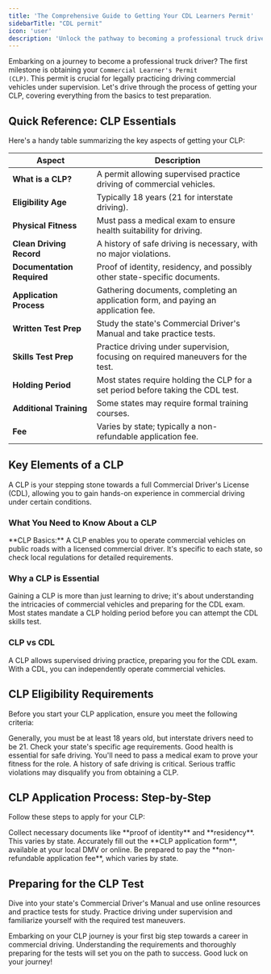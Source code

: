 ```yaml
---
title: 'The Comprehensive Guide to Getting Your CDL Learners Permit'
sidebarTitle: "CDL permit"
icon: 'user'
description: 'Unlock the pathway to becoming a professional truck driver with our ultimate guide on obtaining a Commercial Learners Permit.'
---
```



Embarking on a journey to become a professional truck driver? The first milestone is obtaining your <code>Commercial Learner's Permit (CLP)</code>. This permit is crucial for legally practicing driving commercial vehicles under supervision. Let's drive through the process of getting your CLP, covering everything from the basics to test preparation.

## Quick Reference: CLP Essentials

Here's a handy table summarizing the key aspects of getting your CLP:

| **Aspect**                 | **Description**                                                    |
|----------------------------|--------------------------------------------------------------------|
| **What is a CLP?** | A permit allowing supervised practice driving of commercial vehicles. |
| **Eligibility Age**        | Typically 18 years (21 for interstate driving).                    |
| **Physical Fitness**       | Must pass a medical exam to ensure health suitability for driving. |
| **Clean Driving Record**   | A history of safe driving is necessary, with no major violations.  |
| **Documentation Required** | Proof of identity, residency, and possibly other state-specific documents. |
| **Application Process**    | Gathering documents, completing an application form, and paying an application fee. |
| **Written Test Prep**      | Study the state's Commercial Driver's Manual and take practice tests. |
| **Skills Test Prep**       | Practice driving under supervision, focusing on required maneuvers for the test. |
| **Holding Period**         | Most states require holding the CLP for a set period before taking the CDL test. |
| **Additional Training**    | Some states may require formal training courses.                   |
| **Fee**                    | Varies by state; typically a non-refundable application fee.       |


## Key Elements of a CLP

A CLP is your stepping stone towards a full Commercial Driver's License (CDL), allowing you to gain hands-on experience in commercial driving under certain conditions.

### What You Need to Know About a CLP

<Tip >
**CLP Basics:** A CLP enables you to operate commercial vehicles on public roads with a licensed commercial driver. It's specific to each state, so check local regulations for detailed requirements.
</Tip>

### Why a CLP is Essential

<Note>
Gaining a CLP is more than just learning to drive; it's about understanding the intricacies of commercial vehicles and preparing for the CDL exam. Most states mandate a CLP holding period before you can attempt the CDL skills test.
</Note>

### CLP vs CDL

<CardGroup>
  <Card title="CLP: The Learner's Permit" icon="user-graduate">
    A CLP allows supervised driving practice, preparing you for the CDL exam.
  </Card>

  <Card title="CDL: The Professional License" icon="truck-moving">
    With a CDL, you can independently operate commercial vehicles.
  </Card>
</CardGroup>

## CLP Eligibility Requirements

Before you start your CLP application, ensure you meet the following criteria:

<AccordionGroup>
  <Accordion title="Age Requirements">
    Generally, you must be at least 18 years old, but interstate drivers need to be 21. Check your state's specific age requirements.
  </Accordion>

  <Accordion title="Physical Fitness Standards">
    Good health is essential for safe driving. You'll need to pass a medical exam to prove your fitness for the role.
  </Accordion>

  <Accordion title="Clean Driving Record">
    A history of safe driving is critical. Serious traffic violations may disqualify you from obtaining a CLP.
  </Accordion>
</AccordionGroup>

## CLP Application Process: Step-by-Step

Follow these steps to apply for your CLP:

<Steps>
  <Step title="Gather Documentation">
    Collect necessary documents like **proof of identity** and **residency**. This varies by state.
  </Step>

  <Step title="Complete the Application Form">
    Accurately fill out the **CLP application form**, available at your local DMV or online.
  </Step>

  <Step title="Pay the Application Fee">
    Be prepared to pay the **non-refundable application fee**, which varies by state.
  </Step>
</Steps>

## Preparing for the CLP Test

<AccordionGroup>
  <Accordion title="Studying for the Written Test">
    Dive into your state's Commercial Driver's Manual and use online resources and practice tests for study.
  </Accordion>

  <Accordion title="Tips for the Driving Skills Test">
    Practice driving under supervision and familiarize yourself with the required test maneuvers.
  </Accordion>
</AccordionGroup>


Embarking on your CLP journey is your first big step towards a career in commercial driving. Understanding the requirements and thoroughly preparing for the tests will set you on the path to success. Good luck on your journey!

<Snippet file="cdl-premium.mdx" />

